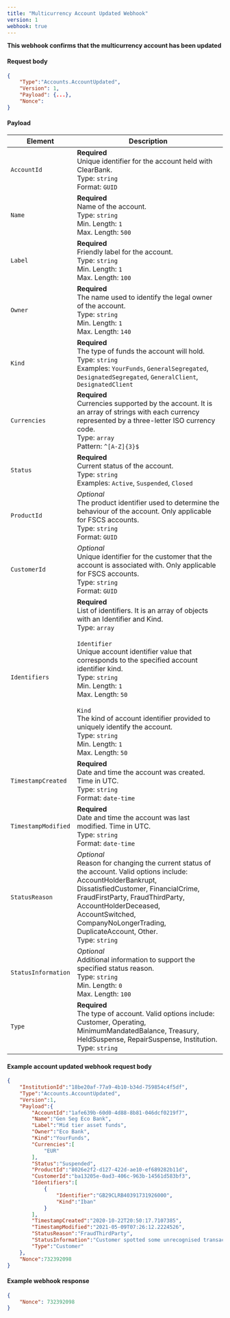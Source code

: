 ---
title: "Multicurrency Account Updated Webhook"
version: 1
webhook: true
---

**This webhook confirms that the multicurrency account has been updated**

#### Request body

```json
{
    "Type":"Accounts.AccountUpdated",
    "Version": 1,
    "Payload": {...},
    "Nonce":
}
```

#### Payload
| Element                 | Description                                                                                                                                                                                                               |
|-------------------------|---------------------------------------------------------------------------------------------------------------------------------------------------------------------------------------------------------------------------|
| `AccountId`             | **Required**<br /> Unique identifier for the account held with ClearBank.<br /> Type: `string`<br /> Format: `GUID`<br />                                                                                                 |
| `Name`                  | **Required**<br /> Name of the account.<br /> Type: `string`<br /> Min. Length: `1`<br /> Max. Length: `500`<br />                                                                                                        |
| `Label`                 | **Required**<br /> Friendly label for the account.<br /> Type: `string`<br /> Min. Length: `1`<br /> Max. Length: `100`<br />                                                                                             |
| `Owner`                 | **Required**<br /> The name used to identify the legal owner of the account.<br /> Type: `string`<br /> Min. Length: `1`<br /> Max. Length: `140`<br />                                                                   |
| `Kind`                  | **Required**<br /> The type of funds the account will hold.<br /> Type: `string`<br /> Examples: `YourFunds`, `GeneralSegregated`, `DesignatedSegregated`, `GeneralClient`, `DesignatedClient`<br />                      |
| `Currencies`            | **Required**<br /> Currencies supported by the account. It is an array of strings with each currency represented by a three-letter ISO currency code.<br /> Type: `array`<br /> Pattern: `^[A-Z]{3}$`<br />               |
| `Status`                | **Required**<br /> Current status of the account.<br /> Type: `string`<br /> Examples: `Active`, `Suspended`, `Closed`<br />                                                                                              |
| `ProductId`             | *Optional*<br /> The product identifier used to determine the behaviour of the account. Only applicable for FSCS accounts.<br /> Type: `string`<br /> Format: `GUID`<br />                                                |
| `CustomerId`            | *Optional*<br /> Unique identifier for the customer that the account is associated with. Only applicable for FSCS accounts.<br /> Type: `string`<br /> Format: `GUID`<br />                                               |
| `Identifiers`           | **Required**<br /> List of identifiers. It is an array of objects with an Identifier and Kind.<br /> Type: `array`<br /><br /> `Identifier`<br /> Unique account identifier value that corresponds to the specified account identifier kind.<br /> Type: `string`<br /> Min. Length: `1`<br /> Max. Length: `50`<br /><br /> `Kind`<br /> The kind of account identifier provided to uniquely identify the account.<br /> Type: `string`<br /> Min. Length: `1`<br /> Max. Length: `50`<br />                                                                                             |
| `TimestampCreated`      | **Required**<br /> Date and time the account was created. Time in UTC.<br /> Type: `string`<br /> Format: `date-time`<br />                                                                                               |
| `TimestampModified`     | **Required**<br /> Date and time the account was last modified. Time in UTC.<br /> Type: `string`<br /> Format: `date-time`<br />                                                                                         |
| `StatusReason`          | *Optional*<br /> Reason for changing the current status of the account. Valid options include: AccountHolderBankrupt, DissatisfiedCustomer, FinancialCrime, FraudFirstParty, FraudThirdParty, AccountHolderDeceased, AccountSwitched, CompanyNoLongerTrading, DuplicateAccount, Other.<br /> Type: `string`<br />                                                                                               |
| `StatusInformation`     | *Optional*<br /> Additional information to support the specified status reason.<br /> Type: `string`<br /> Min. Length: `0`<br /> Max. Length: `100`<br />                                                                |
| `Type`                  | **Required**<br /> The type of account. Valid options include: Customer, Operating, MinimumMandatedBalance, Treasury, HeldSuspense, RepairSuspense, Institution.<br /> Type: `string`<br />                               |

#### Example account updated webhook request body

```json
{
    "InstitutionId":"18be20af-77a9-4b10-b34d-759854c4f5df",
    "Type":"Accounts.AccountUpdated",
    "Version":1,
    "Payload":{
        "AccountId":"1afe639b-60d0-4d88-8b81-046dcf0219f7",
        "Name":"Gen Seg Eco Bank",
        "Label":"Mid tier asset funds",
        "Owner":"Eco Bank",
        "Kind":"YourFunds",
        "Currencies":[
            "EUR"
        ],
        "Status":"Suspended",
        "ProductId":"8026e2f2-d127-422d-ae10-ef689282b11d",
        "CustomerId":"ba13205e-0ad3-406c-963b-14561d583bf3",
        "Identifiers":[
            {
                "Identifier":"GB29CLRB40391731926000",
                "Kind":"Iban"
            }
        ],
        "TimestampCreated":"2020-10-22T20:50:17.7107385",
        "TimestampModified":"2021-05-09T07:26:12.2224526",
        "StatusReason":"FraudThirdParty",
        "StatusInformation":"Customer spotted some unrecognised transactions on their account",
        "Type":"Customer"
    },
    "Nonce":732392098
}
```

#### Example webhook response

```json
{
    "Nonce": 732392098
}
```